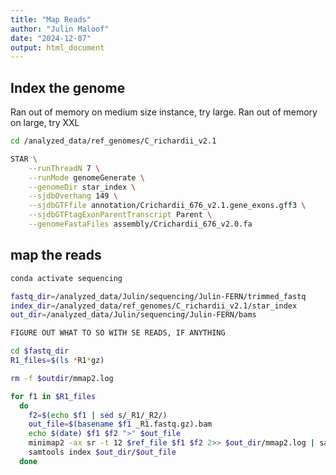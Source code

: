 ```yaml
---
title: "Map Reads"
author: "Julin Maloof"
date: "2024-12-07"
output: html_document
---
```


## Index the genome

Ran out of memory on medium size instance, try large.  Ran out of memory on large, try XXL
```bash
cd /analyzed_data/ref_genomes/C_richardii_v2.1

STAR \
    --runThreadN 7 \
    --runMode genomeGenerate \
    --genomeDir star_index \
    --sjdbOverhang 149 \
    --sjdbGTFfile annotation/Crichardii_676_v2.1.gene_exons.gff3 \
    --sjdbGTFtagExonParentTranscript Parent \
    --genomeFastaFiles assembly/Crichardii_676_v2.0.fa
```

## map the reads

```bash
conda activate sequencing

fastq_dir=/analyzed_data/Julin/sequencing/Julin-FERN/trimmed_fastq
index_dir=/analyzed_data/ref_genomes/C_richardii_v2.1/star_index
out_dir=/analyzed_data/Julin/sequencing/Julin-FERN/bams

FIGURE OUT WHAT TO SO WITH SE READS, IF ANYTHING

cd $fastq_dir
R1_files=$(ls *R1*gz)

rm -f $outdir/mmap2.log

for f1 in $R1_files
  do
    f2=$(echo $f1 | sed s/_R1/_R2/)
    out_file=$(basename $f1 _R1.fastq.gz).bam
    echo $(date) $f1 $f2 ">" $out_file 
    minimap2 -ax sr -t 12 $ref_file $f1 $f2 2>> $out_dir/mmap2.log | samtools sort --threads 4 --output-fmt BAM -T /tmp/samtools > $out_dir/$out_file
    samtools index $out_dir/$out_file
  done

```

